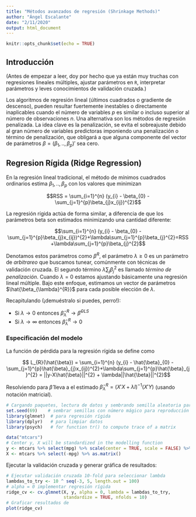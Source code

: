 ```yaml
---
title: "Métodos avanzados de regresión (Shrinkage Methods)"
author: "Ángel Escalante"
date: "2/11/2020"
output: html_document
---
```


```r
knitr::opts_chunk$set(echo = TRUE)
```

## Introducción

(Antes de empezar a leer, doy por hecho que ya están muy truchas con regresiones lineales múltiples, ajustar parámetros en $\texttt{R}$, interpretar parámetros y leves conocimientos de validación cruzada.)

Los algoritmos de regresión lineal (últimos cuadrados o gradiente de descenso), pueden resultar fuertemente inestables o directamente inaplicables cuando el número de variables $p$ es similar o incluso superior al número de observaciones $n$. Una alternativa son los métodos de regresión penalizada. La idea clave es la penalización, se evita el sobreajuste debido al gran número de variables predictoras imponiendo una penalización o término de penalización, que obligará a que alguna
componente del vector de parámetros $\beta = (\beta_{1},..,\beta_{p})'$ sea cero.

## Regresion Rígida (Ridge Regression)

En la regresión lineal tradicional, el método de mínimos cuadrados ordinarios estima $\beta_{1},..,\beta_{p}$ con los valores que minimizan

$$RSS = \sum_{i=1}^{n} (y_{i} - \beta_{0} - \sum_{j=1}^{p}\beta_{j}x_{ij})^{2}$$

La regresión rígida actúa de forma similar, a diferencia de que los parámetros beta son estimados minimizando una cantidad diferente:

$$\sum_{i=1}^{n} (y_{i} - \beta_{0} - \sum_{j=1}^{p}\beta_{j}x_{ij})^{2}+\lambda\sum_{j=1}^{p}\beta_{j}^{2}=RSS+\lambda\sum_{j=1}^{p}\beta_{j}^{2}$$

Denotamos estos parámetros como $\beta^{R}$, el parámetro $\lambda \ge 0$ es un parámetro de $\textit{arbitrareo}$ que buscamos tunear, comúnmente con técnicas de validación cruzada. El segundo término $\lambda\sum_{j}\beta_{j}^{2}$ es llamado $\textit{término de penalización}$. Cuando $\lambda = 0$ estamos ajustando básicamente una regresión lineal múltiple. Bajo este enfoque, estimamos un vector de parámetros $\hat{\beta_{\lambda}^{R}}$ para cada posible elección de $\lambda$.

Recapitulando (¡demuéstralo si puedes, perro!):

* Si $\lambda \to 0$ entonces $\hat{\beta}^{R}_{\lambda} \to \hat{\beta}^{OLS}$
* Si $\lambda \to \infty$ entonces $\hat{\beta}^{R}_{\lambda} \to 0$

### Especificación del modelo

La función de pérdida para la regresión rígida se define como

$$ L_{R}(\hat{\beta}) = \sum_{i=1}^{n} (y_{i} - \hat{\beta}_{0} - \sum_{j=1}^{p}\hat{\beta}_{j}x_{ij})^{2}+\lambda\sum_{j=1}^{p}\hat{\beta}_{j}^{2} = ||y-X\hat{\beta}||^{2} + \lambda||\hat{\beta}||^{2}$$

Resolviendo para $\hat{\beta}$ lleva a el estimado $\hat{\beta}^{R}_{\lambda} = (X'X+\lambda I)^{-1}(X'Y)$ (usando notación matricial).

```r
# Cargando paquetes, lectura de datos y sembrando semilla aleatoria para reproducción
set.seed(69)    # sembrar semillas con número mágico para reproducción
library(glmnet)  # para regresión rígida
library(dplyr)   # para limpiar datos
library(psych)   # for function tr() to compute trace of a matrix

data("mtcars")
# Center y, X will be standardized in the modelling function
y <- mtcars %>% select(mpg) %>% scale(center = TRUE, scale = FALSE) %>% as.matrix()
X <- mtcars %>% select(-mpg) %>% as.matrix()
```

Ejecutar la validación cruzada y generar gráfica de resultados:

```r
# Ejecutar validación cruzada 10-fold para seleccionar lambda
lambdas_to_try <- 10 ^ seq(-3, 5, length.out = 100)
# alpha = 0 implementar regresión rígida
ridge_cv <- cv.glmnet(X, y, alpha = 0, lambda = lambdas_to_try,
                      standardize = TRUE, nfolds = 10)
# Graficar resultados de 
plot(ridge_cv)
```

